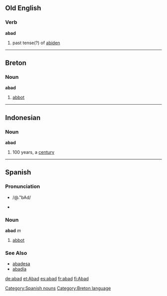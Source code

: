 == Old English ==
=== Verb ===
'''abad'''
# past tense(?) of [[abiden]]
----

== Breton ==
=== Noun ===
'''abad'''
# [[abbot]]
----

== Indonesian ==
=== Noun ===
'''abad'''
# 100 years, a [[century]]
----

== Spanish ==
=== Pronunciation ===
*{{SAMPA}} /@."bAd/
*{{IPA|/ə.'bɑd/}}

=== Noun ===
'''abad''' ''m''
# [[abbot]]
[[Category:Spanish nouns]]

=== See Also ===
*[[abadesa]]
*[[abadía]]
[[Category:Breton language]]

[[de:abad]]
[[et:Abad]]
[[es:abad]]
[[fr:abad]]
[[fi:Abad]]